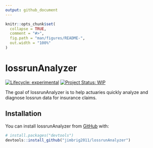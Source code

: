 ```yaml
---
output: github_document
---
```


<!-- README.md is generated from README.Rmd. Please edit that file -->

```r
knitr::opts_chunk$set(
  collapse = TRUE,
  comment = "#>",
  fig.path = "man/figures/README-",
  out.width = "100%"
)
```

# lossrunAnalyzer

<!-- badges: start -->
[![Lifecycle: experimental](https://img.shields.io/badge/lifecycle-experimental-orange.svg)](https://www.tidyverse.org/lifecycle/#experimental)
[![Project Status: WIP](https://www.repostatus.org/badges/latest/wip.svg)](http://www.repostatus.org/#wip)
<!-- badges: end -->

The goal of lossrunAnalyzer is to help actuaries quickly analyze and diagnose lossrun data for insurance claims. 

## Installation

You can install lossrunAnalyzer from [GitHub](https://github.com/) with:

``` r
# install.packages("devtools")
devtools::install_github("jimbrig2011/lossrunAnalyzer")
```

